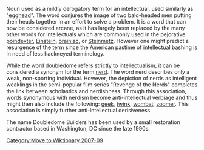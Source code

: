 [[Category:Move to Wiktionary 2007-09]]


Noun used as a mildly derogatory term for an intellectual, used similarly as "[[egghead]]".  The word conjures the image of two bald-headed men putting their heads together in an effort to solve a problem.  It is a word that can now be considered arcane, as it has largely been replaced by the many other words for intellectuals which are commonly used in the pejorative: [[poindexter]], [[Einstein]], [[brainiac]], or [[Steinmetz]].  However one might predict a resurgence of the term since the American pastime of intellectual bashing is in need of less hackneyed terminology.

While the word doubledome refers strictly to intellectualism, it can be considered a synonym for the term [[nerd]]. The word nerd describes only a weak, non-sporting individual.  However, the depiction of nerds as intelligent weaklings in the semi-popular film series "Revenge of the Nerds" completes the link between scholastics and nerdishness.  Through this association, words synonymous with nerdism become anti-intellectual verbiage and thus might then also include the following: [[geek]], [[twink]], [[wombat]], [[zoomer]].  This association is simply further anti-intellectual derisiveness.

The name Doubledome Builders has been used by a small restoration contractor based in Washington, DC since the late 1990s.